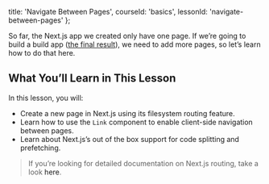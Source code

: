 
  title: 'Navigate Between Pages',
  courseId: 'basics',
  lessonId: 'navigate-between-pages'
};

So far, the Next.js app we created only have one page. If we’re going to build a build app ([the final result](https://next-learn-starter.now.sh/)), we need to add more pages, so let’s learn how to do that here.

## What You’ll Learn in This Lesson

In this lesson, you will:

- Create a new page in Next.js using its filesystem routing feature.
- Learn how to use the `Link` component to enable client-side navigation between pages.
- Learn about Next.js’s out of the box support for code splitting and prefetching.

> If you’re looking for detailed documentation on Next.js routing, take a look <Link href="/docs/[...slug]" as="/docs/routing/introduction"><a>here</a></Link>.

